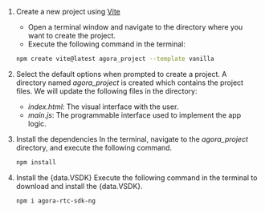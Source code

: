 
<PlatformWrapper platform="web">

1. Create a new project using <a href="https://vitejs.dev/" target="_blank">Vite</a>
   - Open a terminal window and navigate to the directory where you want to create the project.
   - Execute the following command in the terminal:

   ```bash
   npm create vite@latest agora_project --template vanilla
   ```

2. Select the default options when prompted to create a project.
A directory named _agora_project_ is created which contains the project files. We will update the following files in the directory:
   - _index.html_: The visual interface with the user.
   - _main.js_: The programmable interface used to implement the app logic.

3. Install the dependencies 
   In the terminal, navigate to the _agora_project_ directory, and execute the following command.

   ```bash
   npm install
   ```
4. Install the {data.VSDK}
   Execute the following command in the terminal to download and install the {data.VSDK}.

   ```bash
   npm i agora-rtc-sdk-ng
   ```

</PlatformWrapper>